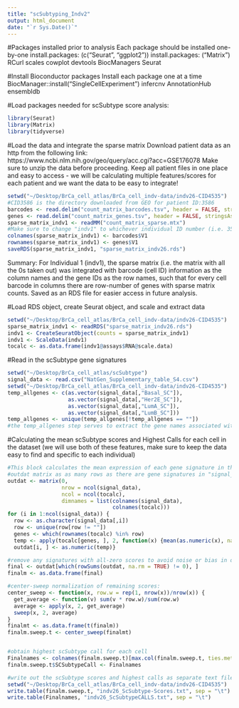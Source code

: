 ```yaml
---
title: "scSubtyping_Indv2"
output: html_document
date: "`r Sys.Date()`"
---
```


#Packages installed prior to analysis
Each package should be installed one-by-one
install.packages: (c("Seurat", "ggplot2"))
install.packages: ("Matrix")
RCurl
scales
cowplot
devtools
BiocManagers
Seurat

#Install Bioconductor packages
Install each package one at a time
BiocManager::install("SingleCellExperiment")
infercnv
AnnotationHub
ensembldb

#Load packages needed for scSubtype score analysis: 
```r
library(Seurat)
library(Matrix)
library(tidyverse)
```


#Load the data and integrate the sparse matrix
Download patient data as an http from the following link: https://www.ncbi.nlm.nih.gov/geo/query/acc.cgi?acc=GSE176078
Make sure to unzip the data before proceeding. Keep all patient files in one place and easy to access - we will be calculating multiple features/scores for each patient and we want the data to be easy to integrate!
```r
setwd("~/Desktop/BrCa_cell_atlas/BrCa_cell_indv-data/indv26-CID4535")
#CID3586 is the directory downloaded from GEO for patient ID:3586
barcodes <- read.delim("count_matrix_barcodes.tsv", header = FALSE, stringsAsFactors = FALSE)
genes <- read.delim("count_matrix_genes.tsv", header = FALSE, stringsAsFactors = FALSE)
sparse_matrix_indv1 <- readMM("count_matrix_sparse.mtx")
#Make sure to change "indv1" to whichever individual ID number (i.e. 3586) you are working on
colnames(sparse_matrix_indv1) <- barcodes$V1
rownames(sparse_matrix_indv1) <- genes$V1
saveRDS(sparse_matrix_indv1, "sparse_matrix_indv26.rds")
```
Summary: For Individual 1 (indv1), the sparse matrix (i.e. the matrix with all the 0s taken out) was integrated with barcode (cell ID) information as the column names and the gene IDs as the row names, such that for every cell barcode in columns there are row-number of genes with sparse matrix counts. Saved as an RDS file for easier access in future analysis. 


#Load RDS object, create Seurat object, and scale and extract data
```r
setwd("~/Desktop/BrCa_cell_atlas/BrCa_cell_indv-data/indv26-CID4535")
sparse_matrix_indv1 <- readRDS("sparse_matrix_indv26.rds")
indv1 <- CreateSeuratObject(counts = sparse_matrix_indv1)
indv1 <- ScaleData(indv1)
tocalc <- as.data.frame(indv1@assays$RNA@scale.data)
```


#Read in the scSubtype gene signatures
```r
setwd("~/Desktop/BrCa_cell_atlas/scSubtype")
signal_data <- read.csv("NatGen_Supplementary_table_S4.csv")
setwd("~/Desktop/BrCa_cell_atlas/BrCa_cell_indv-data/indv26-CID4535")
temp_allgenes <- c(as.vector(signal_data[,"Basal_SC"]),
                   as.vector(signal_data[,"Her2E_SC"]),
                   as.vector(signal_data[,"LumA_SC"]),
                   as.vector(signal_data[,"LumB_SC"]))
temp_allgenes <- unique(temp_allgenes[!temp_allgenes == ""])
#the temp_allgenes step serves to extract the gene names associated with each scSubtype from the NatGen signature file, removing duplicates and any empty strings. 
```


#Calculating the mean scSubtype scores and Highest Calls for each cell in the dataset (we will use both of these features, make sure to keep the data easy to find and specific to each individual)
```r
#This block calculates the mean expression of each gene signature in the "signal_data" scSubtype file across all the cells in "tocalc" (the RDS file loaded for indv1) and stores the results in a matrix called "outdat"
#outdat matrix as as many rows as there are gene signatures in "signal_data" and as many columns as there are cells in "tocalc". 
outdat <- matrix(0,
                 nrow = ncol(signal_data),
                 ncol = ncol(tocalc),
                 dimnames = list(colnames(signal_data),
                                 colnames(tocalc)))
for (i in 1:ncol(signal_data)) {
  row <- as.character(signal_data[,i])
  row <- unique(row[row != ""])
  genes <- which(rownames(tocalc) %in% row)
  temp <- apply(tocalc[genes, ], 2, function(x) {mean(as.numeric(x), na.rm = TRUE)})
  outdat[i, ] <- as.numeric(temp)}

#remove any signatures with all-zero scores to avoid noise or bias in downstream analysis - "equivalent to having missing values, not a number 0 value"
final <- outdat[which(rowSums(outdat, na.rm = TRUE) != 0), ]
finalm <- as.data.frame(final)

#center-sweep normalization of remaining scores: 
center_sweep <- function(x, row.w = rep(1, nrow(x))/nrow(x)) {
  get_average <- function(v) sum(v * row.w)/sum(row.w)
  average <- apply(x, 2, get_average)
  sweep(x, 2, average)
}
finalmt <- as.data.frame(t(finalm))
finalm.sweep.t <- center_sweep(finalmt)


#obtain highest scSubtype call for each cell
Finalnames <- colnames(finalm.sweep.t)[max.col(finalm.sweep.t, ties.method = "first")]
finalm.sweep.t$SCSubtypeCall <- Finalnames

#write out the scSubtype scores and highest calls as separate text files:
setwd("~/Desktop/BrCa_cell_atlas/BrCa_cell_indv-data/indv26-CID4535")
write.table(finalm.sweep.t, "indv26_ScSubtype-Scores.txt", sep = "\t")
write.table(Finalnames, "indv26_ScSubtypeCALLS.txt", sep = "\t")
```







